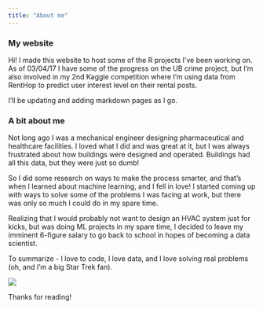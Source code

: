 ```yaml
---
title: "About me"
---
```


### My website

Hi! I made this website to host some of the R projects I’ve been working on. As of 03/04/17 I have some of the progress on the UB crime project, but I’m also involved in my 2nd Kaggle competition where I’m using data from RentHop to predict user interest level on their rental posts.

I’ll be updating and adding markdown pages as I go.

### A bit about me

Not long ago I was a mechanical engineer designing pharmaceutical and healthcare facilities. I loved what I did and was great at it, but I was always frustrated about how buildings were designed and operated. Buildings had all this data, but they were just so dumb!

So I did some research on ways to make the process smarter, and that’s when I learned about machine learning, and I fell in love! I started coming up with ways to solve some of the problems I was facing at work, but there was only so much I could do in my spare time.

Realizing that I would probably not want to design an HVAC system just for kicks, but was doing ML projects in my spare time, I decided to leave my imminent 6-figure salary to go back to school in hopes of becoming a data scientist.

To summarize - I love to code, I love data, and I love solving real problems (oh, and I’m a big Star Trek fan).


![](/Users/mhela/Documents/moefasa.github.io/show_me_the_data.jpg)

Thanks for reading!